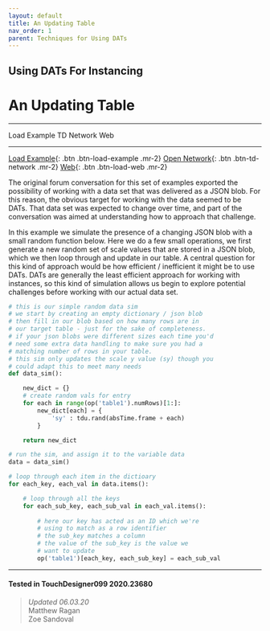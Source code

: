 ```yaml
---
layout: default
title: An Updating Table
nav_order: 1
parent: Techniques for Using DATs
---
```


## Using DATs For Instancing
# An Updating Table

----


<TDContentButtons link="">Load Example</TDContentButtons>
<TDContentButtons link="">TD Network</TDContentButtons>
<TDContentButtons link="">Web</TDContentButtons>

----

[Load Example](?actionable=1&action=load_tox&remotePath=https://github.com/mir-lab/touchdesigner-instancing-examples-code/raw/main/tox/003-using-dats/container_updating_table.tox){: .btn .btn-load-example .mr-2}
[Open Network](?actionable=1&action=open_floating_network){: .btn .btn-td-network .mr-2}
[Web](?actionable=1&action=open_in_browser){: .btn .btn-load-web .mr-2}

The original forum conversation for this set of examples exported the possibility of working with a data set that was delivered as a JSON blob. For this reason, the obvious target for working with the data seemed to be DATs. That data set was expected to change over time, and part of the conversation was aimed at understanding how to approach that challenge.

In this example we simulate the presence of a changing JSON blob with a small random function below. Here we do a few small operations, we first generate a new random set of scale values that are stored in a JSON blob, which we then loop through and update in our table. A central question for this kind of approach would be how efficient / inefficient it might be to use DATs. DATs are generally the least efficient approach for working with instances, so this kind of simulation allows us begin to explore potential challenges before working with our actual data set. 

``` python
# this is our simple random data sim
# we start by creating an empty dictionary / json blob
# then fill in our blob based on how many rows are in 
# our target table - just for the sake of completeness.
# if your json blobs were different sizes each time you'd
# need some extra data handling to make sure you had a
# matching number of rows in your table.
# this sim only updates the scale y value (sy) though you
# could adapt this to meet many needs
def data_sim():

    new_dict = {}
    # create random vals for entry
    for each in range(op('table1').numRows)[1:]:
        new_dict[each] = {
            'sy' : tdu.rand(absTime.frame + each) 
        }

    return new_dict

# run the sim, and assign it to the variable data
data = data_sim()

# loop through each item in the dictioary 
for each_key, each_val in data.items():

    # loop through all the keys
    for each_sub_key, each_sub_val in each_val.items():
        
        # here our key has acted as an ID which we're
        # using to match as a row identifier
        # the sub_key matches a column
        # the value of the sub_key is the value we
        # want to update
        op('table1')[each_key, each_sub_key] = each_sub_val    
```

---

#### Tested in TouchDesigner099 2020.23680 
>*Updated 06.03.20*  
Matthew Ragan  
Zoe Sandoval  